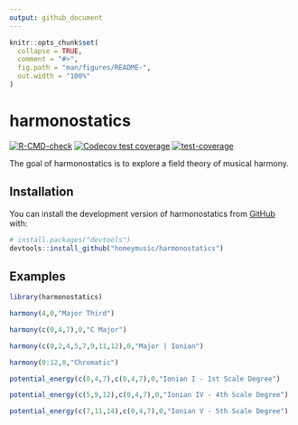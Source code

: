 ```yaml
---
output: github_document
---
```


<!-- README.md is generated from README.Rmd. Please edit that file -->

```r
knitr::opts_chunk$set(
  collapse = TRUE,
  comment = "#>",
  fig.path = "man/figures/README-",
  out.width = "100%"
)
```

# harmonostatics

<!-- badges: start -->
[![R-CMD-check](https://github.com/homeymusic/a_field_theory_of_musical_harmony/actions/workflows/R-CMD-check.yaml/badge.svg)](https://github.com/homeymusic/a_field_theory_of_musical_harmony/actions/workflows/R-CMD-check.yaml)
[![Codecov test coverage](https://codecov.io/gh/homeymusic/a_field_theory_of_musical_harmony/branch/main/graph/badge.svg?token=RMOXE1JT89)](https://codecov.io/gh/homeymusic/a_field_theory_of_musical_harmony)
[![test-coverage](https://github.com/homeymusic/a_field_theory_of_musical_harmony/actions/workflows/test-coverage.yaml/badge.svg)](https://github.com/homeymusic/a_field_theory_of_musical_harmony/actions/workflows/test-coverage.yaml)
<!-- badges: end -->

The goal of harmonostatics is to explore a field theory of musical harmony.

## Installation

You can install the development version of harmonostatics from [GitHub](https://github.com/) with:

``` r
# install.packages("devtools")
devtools::install_github("homeymusic/harmonostatics")
```

## Examples

```r
library(harmonostatics)
```

```r
harmony(4,0,"Major Third")
```

```r
harmony(c(0,4,7),0,"C Major")
```

```r
harmony(c(0,2,4,5,7,9,11,12),0,"Major | Ionian")
```

```r
harmony(0:12,0,"Chromatic")
```

```r
potential_energy(c(0,4,7),c(0,4,7),0,"Ionian I - 1st Scale Degree")
```

```r
potential_energy(c(5,9,12),c(0,4,7),0,"Ionian IV - 4th Scale Degree")
```

```r
potential_energy(c(7,11,14),c(0,4,7),0,"Ionian V - 5th Scale Degree")
```

